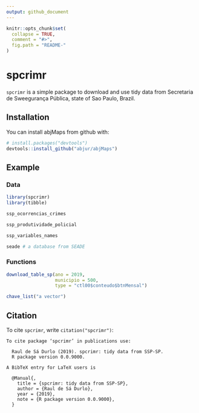 ```yaml
---
output: github_document
---
```


```r
knitr::opts_chunk$set(
  collapse = TRUE,
  comment = "#>",
  fig.path = "README-"
)
```

# spcrimr

`spcrimr` is a simple package to download and use tidy data from Secretaria de Sweegurança Pública, state of Sao Paulo, Brazil.

## Installation

You can install abjMaps from github with:

```r
# install.packages("devtools")
devtools::install_github("abjur/abjMaps")
```

## Example

### Data

```r
library(spcrimr)
library(tibble)

ssp_ocorrencias_crimes

ssp_produtividade_policial

ssp_variables_names

seade # a database from SEADE
```

### Functions

```r
download_table_sp(ano = 2019,
                  municipio = 500,
                  type = "ctl00$conteudo$btnMensal")
```


```r
chave_list("a vector")
```


## Citation

To cite `spcrimr`, write `citation("spcrimr")`:

```
To cite package ‘spcrimr’ in publications use:

  Raul de Sá Durlo (2019). spcrimr: tidy data from SSP-SP.
  R package version 0.0.9000.

A BibTeX entry for LaTeX users is

  @Manual{,
    title = {spcrimr: tidy data from SSP-SP},
    author = {Raul de Sá Durlo},
    year = {2019},
    note = {R package version 0.0.9000},
  }
```
